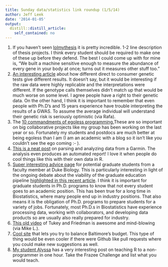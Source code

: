 ```yaml
---
title: Sunday data/statistics link roundup (1/5/14)
author: Jeff Leek
date: '2014-01-05'
output:
  distill::distill_article:
    self_contained: no
---
```


  1. If you haven't seen [lolmythesis](http://lolmythesis.com/) it is pretty incredible. 1-2 line description of thesis projects. I think every student should be required to make one of these up before they defend. The best I could come up with for mine is, "We built a machine sensitive enough to measure the abundance of every gene in your body at once; turns out it measures other stuff too."
  2. [An interesting article](http://www.nytimes.com/2013/12/31/science/i-had-my-dna-picture-taken-with-varying-results.html?_r=0) about how different direct to consumer genetic tests give different results. It doesn't say, but it would be interesting if the raw data were highly replicable and the interpretations were different. If the genotype calls themselves didn't match up that would be much worse on some level. I agree people have a right to their genetic data. On the other hand, I think it is important to remember that even people with Ph.D's and 15 years experience have trouble interpreting the results of a GWAS. To assume the average individual will understand their genetic risk is seriously optimistic (via Rafa).
  3. The [10 commandments of egoless programming.](http://www.codinghorror.com/blog/2006/05/the-ten-commandments-of-egoless-programming.html)These are so important on big collaborative projects like my group has been working on the last year or so. Fortunately my students and postdocs are much better at being egoless than I am (I am an academic with a blog so it isn't like you couldn't see the ego coming  <img src="http://simplystatistics.org/wp-includes/images/smilies/simple-smile.png" alt=":-)" class="wp-smiley" style="height: 1em; max-height: 1em;" />).
  4. [This is a neat post](http://cnr.lwlss.net/GarminR/?utm_content=buffer66fff&utm_source=buffer&utm_medium=twitter&utm_campaign=Buffer) on parsing and analyzing data from a Garmin. The analysis even produces an automated report! I love it when people do cool things like this with their own data in R.
  5. [Super interesting advice page](http://biology.duke.edu/johnsenlab/advice.html) for potential graduate students from a faculty member at Duke Biology. This is particularly interesting in light of the ongoing debate about the viability of the graduate education pipeline [highlighted in this recent article](http://www.bloomberg.com/news/2014-01-03/can-t-get-tenure-then-get-a-real-job.html). I think it is important for graduate students in Ph.D. programs to know that not every student goes to an academic position. This has been true for a long time in Biostatistics, where many people end up in industry positions. That also means it is the obligation of Ph.D. programs to prepare students for a variety of jobs. Fortunately, most Ph.D.s in Biostatistics have experience processing data, working with collaborators, and developing data products so are usually also really prepared for industry.
  6. [This old video](http://stat-graphics.org/movies/prim9.html) of Tukey and Friedman is awesome and mind-blowing (via Mike L.).
  7. [Cool site](http://balancedbudget.baltimorecity.gov/exercise/index.php) that lets you try to balance Baltimore's budget. This type of thing would be even cooler if there were Github like pull requests where you could make new suggestions as well.
  8. [My student Alyssa](http://alyssafrazee.com/introducing-R.html) has a very interesting post on teaching R to a non-programmer in one hour. Take the Frazee Challenge and list what you would teach.
